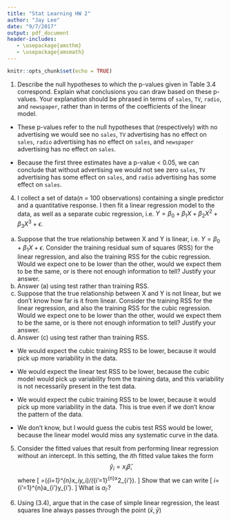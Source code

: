```yaml
---
title: "Stat Learning HW 2"
author: "Jay Lee"
date: "9/7/2017"
output: pdf_document
header-includes:
   - \usepackage{amsthm}
   - \usepackage{amsmath}
---
```


```r
knitr::opts_chunk$set(echo = TRUE)

```

1. Describe the null hypotheses to which the p-values given in Table 3.4 correspond. Explain what conclusions you can draw based on these p-values. Your explanation should be phrased in terms of `sales`, `TV`, `radio`, and `newspaper`, rather than in terms of the coefficients of the linear model.

\begin{center}
\textbf{Table 3.4} \\[1.5ex]
 \begin{tabular}{c | c | c | c | c} 
\hline
 & Coefficient & Std. error & t-statistic & p-value \\
\hline
Intercept & 2.939 & 0.3119 & 9.42 & <0.0001 \\
TV & 0.046 & 0.0014 & 32.81 & <0.0001 \\
radio & 0.189 & 0.0086 & 21.89 & <0.0001 \\
newspaper & -0.001 & 0.0059 & -0.18 & 0.8599 \\
\hline
\end{tabular}
\end{center}

* These p-values refer to the null hypotheses that (respectively) with no advertising we would see no `sales`, `TV` advertising has no effect on `sales`, `radio` advertising has no effect on `sales`, and `newspaper` advertising has no effect on `sales`.

* Because the first three estimates have a p-value < 0.05, we can conclude that without advertising we would not see zero `sales`, `TV` advertising has some effect on `sales`, and `radio` advertising has some effect on `sales`.


4. I collect a set of data($n$ = 100 observations) containing a single predictor and a quantitative response. I then fit a linear regression model to the data, as well as a separate cubic regression, i.e. $Y=\beta_0+\beta_1X+\beta_2X^2+\beta_3X^3+\epsilon$.

(a) Suppose that the true relationship between X and Y is linear, i.e. $Y=\beta_0+\beta_1X+\epsilon$. Consider the training residual sum of squares (RSS) for the linear regression, and also the training RSS for the cubic regression. Would we expect one to be lower than the other, would we expect them to be the same, or is there not enough information to tell? Justify your answer.
(b) Answer (a) using test rather than training RSS.
(c) Suppose that the true relationship between X and Y is not linear, but we don't know how far is it from linear. Consider the training RSS for the linear regression, and also the training RSS for the cubic regression. Would we expect one to be lower than the other, would we expect them to be the same, or is there not enough information to tell? Justify your answer.
(d) Answer (c) using test rather than training RSS.

* We would expect the cubic training RSS to be lower, because it would pick up more variability in the data.

* We would expect the linear test RSS to be lower, because the cubic model would pick up variability from the training data, and this variability is not necessarily present in the test data.

* We would expect the cubic training RSS to be lower, because it would pick up more variability in the data. This is true even if we don't know the pattern of the data.

* We don't know, but I would guess the cubis test RSS would be lower, because the linear model would miss any systematic curve in the data.


5. Consider the fitted values that result from performing linear regression without an intercept. In this setting, the $i$th fitted value takes the form $$\hat{y}_i = x_i\hat{\beta},$$ where 
\[
\hat{\beta}=\left(\sum_{i=1}^{n}x_iy_i\right)/\left(\sum_{i'=1}^{n}x^2_{i'}\right).
\]
Show that we can write 
\[
\hat{y}_i=\sum_{i'=1}^{n}a_{i'}y_{i'}.
\]
What is $a_{i'}$?

\begin{proof}
\[\begin{aligned}
\hat{y}_i &= x_i\hat{\beta} \\
&=x_i\left(\sum_{i=1}^{n}x_iy_i\right) \div \left(\sum_{i'=1}^{n}x^2_{i'}\right) \\
&=x_i\frac{x_1y_1+x_2y_2+\cdots x_ny_n}{x_1^2+x_2^2+\cdots x_n^2} \\
&=\frac{x_ix_1}{\sum_{i'=1}^{n}x^2_{i'}}y_1+\frac{x_ix_2}{\sum_{i'=1}^{n}x^2_{i'}}y_2+\cdots \frac{x_ix_n}{\sum_{i'=1}^{n}x^2_{i'}}y_n. \\[1ex]
\text{Let } a_i' &= \frac{x_ix_i'}{\sum_{i'=1}^{n}x^2_{i'}},\text{ then} \\
\hat{y}_i &=\sum_{i'=1}^{n}a_{i'}y_{i'}.
\end{aligned}\]
\end{proof}


6. Using (3.4), argue that in the case of simple linear regression, the least squares line always passes through the point $(\bar{x},\bar{y})$

\begin{proof}
We want to show that the line $\hat{y}_i=\hat{\beta}_0+\hat{\beta}_1x_i$ goes through the point $(\bar{x},\bar{y})$. Plugging in $x_i=\bar{x}$ on the right side, we get $\hat{y}_i=\hat{\beta}_0+\hat{\beta}_1\bar{x}$. By (3.4), $\hat{\beta}_0=\bar{y}-\hat{\beta}_1\bar{x}$. Then, plugging in $\hat{\beta}_0$, 
\[\begin{aligned}
\hat{y}_i &=\hat{\beta}_0+\hat{\beta}_1\bar{x} \\
&=\bar{y}-\hat{\beta}_1\bar{x}+\hat{\beta}_1\bar{x} \\
&= \bar{y}.
\end{aligned}\]
Thus, $(\bar{x},\bar{y})$ lies on the least squares line.
\end{proof}
